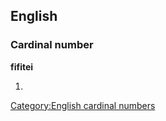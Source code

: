 ==English==

===Cardinal number===
'''fifitei'''

# {{obsolete spelling of|fifty}}

[[Category:English cardinal numbers]]